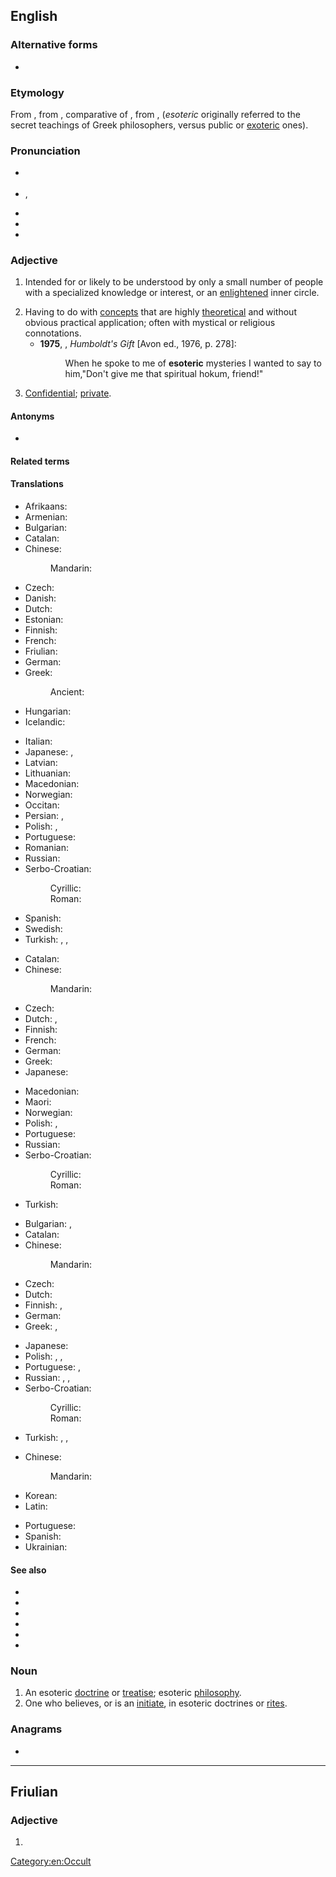 ==English==
{{was wotd|2009|May|22}}

===Alternative forms===
* {{alter|en|esoterick||obsolete}}

===Etymology===
From {{bor|en|grc|ἐσωτερικός|t=belonging to an inner circle}}, from {{m|grc|ἐσωτέρω|t=further inside}}, comparative of {{m|grc|ἔσω|t=within}}, from {{m|grc|ἐς}}, {{m|grc|εἰς|t=into}} (''esoteric'' originally referred to the secret teachings of Greek philosophers, versus public or [[exoteric]] ones).

===Pronunciation===
* {{a|UK}} {{IPA|en|/ˌiːs.əʊˈtɛɹ.ɪk/}}
* {{a|US}} {{IPA|en|/ˌɛs.əˈtɛɹ.ɪk/|/ˌɛs.oʊˈtɛɹ.ɪk/}}, {{enPR|ěsətěr'ĭk|ěsōtěr'ĭk}}
* {{audio|en|en-us-esoteric.ogg|Audio (US)}}
* {{audio|en|en-au-esoteric.ogg|Audio (AU)}}
* {{rhymes|en|ɛrɪk}}

===Adjective===
{{en-adj}}

# Intended for or likely to be understood by only a small number of people with a specialized knowledge or interest, or an [[enlightened]] inner circle.
#: {{ux|en|The writing in this manual is very '''esoteric'''; I’d need a degree in engineering just to understand it!}}
#: {{syn|en|arcane|recondite}}
# Having to do with [[concept]]s that are highly [[theoretical]] and without obvious practical application; often with mystical or religious connotations.
#*'''1975''', {{w|Saul Bellow}}, ''Humboldt's Gift'' [Avon ed., 1976, p. 278]:
#*: When he spoke to me of '''esoteric''' mysteries I wanted to say to him,"Don't give me that spiritual hokum, friend!"
#: {{syn|en|cerebral}}
# {{anchor|en-3}}[[confidential|Confidential]]; [[private]].
#: {{ux|en|an '''esoteric''' purpose}}
#: {{ux|en|an '''esoteric''' meeting}}
#: {{syn|en|secretive}}

====Antonyms====
* {{l|en|exoteric}}

====Related terms====
{{col3|en
|esoterica
|esoterically
|esotericism
|esotericist
|esoterism
}}

====Translations====
{{trans-top|understood only by a chosen few}}
* Afrikaans: {{t|af|geheimsinnig}}
* Armenian: {{t-needed|hy}}
* Bulgarian: {{t+|bg|езотеричен}}
* Catalan: {{t|ca|esotèric}}
* Chinese:
*: Mandarin: {{t|cmn|深晦|tr=shēnhuì}}
* Czech: {{t+|cs|esoterický}}
* Danish: {{t|da|esoterisk}}
* Dutch: {{t+|nl|esoterisch}}
* Estonian: {{t-needed|et}}
* Finnish: {{t+|fi|esoteerinen}}
* French: {{t+|fr|ésotérique}}
* Friulian: {{t|fur|esoteric}}
* German: {{t+|de|esoterisch}}
* Greek: {{t+|el|εσωτερικός}}
*: Ancient: {{t|grc|ἐσωτερικός}}
* Hungarian: {{t+|hu|ezoterikus}}
* Icelandic: {{t|is|heimullegur}}
{{trans-mid}}
* Italian: {{t+|it|esoterico}}
* Japanese: {{t|ja|秘儀の|tr=[[ひぎの]], higi no}}, {{t|ja|奥義の|tr=[[おうぎの]], ōgi no}}
* Latvian: {{t-needed|lv}}
* Lithuanian: {{t|lt|ezoterinis}}
* Macedonian: {{t|mk|езотеричен}}
* Norwegian: {{t+|no|esoterisk}}
* Occitan: {{t-needed|oc}}
* Persian: {{t|fa|خواص‌فهم|tr=xavâs-fahm}}, {{t+|fa|غامض|tr=ğâmez}}
* Polish: {{t+|pl|ezoteryczny|m}}, {{t+|pl|tajemny|m}}
* Portuguese: {{t+|pt|esotérico}}
* Romanian: {{t+|ro|ezoteric}}
* Russian: {{t+|ru|эзотери́ческий}}
* Serbo-Croatian:
*: Cyrillic: {{t|sh|езотѐричан}}
*: Roman: {{t+|sh|ezotèričan}}
* Spanish: {{t+|es|esotérico}}
* Swedish: {{t+|sv|esoterisk}}
* Turkish: {{t+|tr|ezoterik}}, {{t+|tr|içrek}}, {{t+|tr|batıni|alt=bâtınî}} {{qualifier|archaic}}
{{trans-bottom}}

{{trans-top|having to do with concepts that are highly theoretical}}
* Catalan: {{t|ca|esotèric}}
* Chinese:
*: Mandarin: {{t-needed|cmn}}
* Czech: {{t+|cs|akademický}}
* Dutch: {{t+|nl|cerebraal}}, {{t+|nl|esoterisch}}
* Finnish: {{t+|fi|esoteerinen}}
* French: {{t+|fr|cérébral}}
* German: {{t+|de|esoterisch}}
* Greek: {{t+|el|απόκρυφος}}
* Japanese: {{t+|ja|深遠|tr=[[しんえん]], shin'en}}
{{trans-mid}}
* Macedonian: {{t|mk|езотеричен}}
* Maori: {{t|mi|puri}}
* Norwegian: {{t+|no|esoterisk}}
* Polish: {{t+|pl|zawiły}}, {{t+|pl|niezrozumiały}}
* Portuguese: {{t+|pt|esotérico}}
* Russian: {{t+|ru|эзотери́ческий}}
* Serbo-Croatian:
*: Cyrillic: {{t|sh|езотѐричан}}
*: Roman: {{t+|sh|ezotèričan}}
* Turkish: {{t+|tr|ezoterik}}
{{trans-bottom}}

{{trans-top|confidential; private}}
* Bulgarian: {{t+|bg|таен}}, {{t+|bg|поверителен}}
* Catalan: {{t|ca|esotèric}}
* Chinese:
*: Mandarin: {{t-needed|cmn}}
* Czech: {{t+|cs|tajný}}
* Dutch: {{t+|nl|exclusief}}
* Finnish: {{t+|fi|luottamuksellinen}}, {{t+|fi|yksityinen}}
* German: {{t+|de|geheim}}
* Greek: {{t+|el|εσωτερικός}}, {{t+|el|μυστικός|m}}
{{trans-mid}}
* Japanese: {{t|ja|秘密の|tr=[[ひみつの]], himitsu no}}
* Polish: {{t+|pl|ezoteryczny}}, {{t+|pl|tajny}}, {{t+|pl|skryty}}
* Portuguese: {{t|pt|confidencial}}, {{t+|pt|secreto}}
* Russian: {{t+|ru|эзотери́ческий}}, {{t+|ru|та́йный}}, {{t+|ru|скры́тый}}
* Serbo-Croatian:
*: Cyrillic: {{t|sh|езотѐричан}}
*: Roman: {{t+|sh|ezotèričan}}
* Turkish: {{t+|tr|gizli}}, {{t+|tr|saklı}}, {{t+|tr|ezoterik}}
{{trans-bottom}}

{{trans-top}}
* Chinese:
*: Mandarin: {{t+check|cmn|神秘|tr=shénmì}}
* Korean: {{t-check|ko|비전}}
* Latin: {{t-check|la|esōtericus}}
{{trans-mid}}
* Portuguese: {{t+check|pt|esotérico}}
* Spanish: {{t+check|es|esotérico}}
* Ukrainian: {{t+check|uk|езотеричний}}
{{trans-bottom}}

====See also====
* {{l|en|exoterism}}
* {{l|en|metaphysical}}
* {{l|en|occult}}
* {{l|en|paranormal}}
* {{l|en|supernatural}}
* {{l|en|theoretical}}

===Noun===
{{en-noun}}

# An esoteric [[doctrine]] or [[treatise]]; esoteric [[philosophy]].
# One who believes, or is an [[initiate]], in esoteric doctrines or [[rite]]s.

===Anagrams===
* {{anagrams|en|a=ceeiorst|coteries}}

[[Category:en:Occult]]

----

==Friulian==

===Adjective===
{{head|fur|adjective}}

# {{l|en|esoteric}}